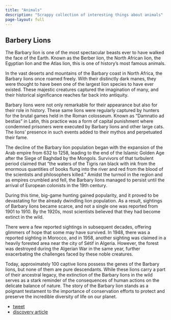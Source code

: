 ```yaml
---
title: "Animals"
description: "Scrappy collection of interesting things about animals"
page-layout: full
---
```


## Barbery Lions

The Barbary lion is one of the most spectacular beasts ever to have walked the face of the Earth. Known as the Berber lion, the North African lion, the Egyptian lion and the Atlas lion, this is one of history’s most famous animals. 

In the vast deserts and mountains of the Barbary coast in North Africa, the Barbary lions once roamed freely. With their distinctly dark manes, they were thought to have been one of the largest lion species to have ever existed. These majestic creatures captured the imagination of many, and their historical significance reaches far back into antiquity.

Barbary lions were not only remarkable for their appearance but also for their role in history. These same lions were regularly captured by hunters for the brutal games held in the Roman colosseum. Known as "Damnatio ad bestias" in Latin, this practice was a form of capital punishment where condemned prisoners were executed by Barbary lions and other large cats. The lions' presence in such events added to their mythos and perpetuated their fame.

The decline of the Barbary lion population began with the expansion of the Arab empire from 632 to 1258, leading to the end of the Islamic Golden Age after the Siege of Baghdad by the Mongols. Survivors of that turbulent period claimed that "the waters of the Tigris ran black with ink from the enormous quantities of books flung into the river and red from the blood of the scientists and philosophers killed." Amidst the turmoil in the region and as empires crumbled and fell, the Barbary lions managed to persist until the arrival of European colonists in the 19th century.

During this time, big-game hunting gained popularity, and it proved to be devastating for the already dwindling lion population. As a result, sightings of Barbary lions became scarce, and not a single one was reported from 1901 to 1910. By the 1920s, most scientists believed that they had become extinct in the wild.

There were a few reported sightings in subsequent decades, offering glimmers of hope that some may have survived. In 1948, there was a reported sighting in Morocco, and in 1958, another sighting was claimed in a heavily forested area near the city of Sétif in Algeria. However, the forest was destroyed during the Algerian War in the same year, further exacerbating the challenges faced by these noble creatures.

Today, approximately 100 captive lions possess the genes of the Barbary lions, but none of them are pure descendants. While these lions carry a part of their ancestral legacy, the extinction of the Barbary lions in the wild serves as a stark reminder of the consequences of human actions on the delicate balance of nature. The story of the Barbary lion stands as a poignant testament to the importance of conservation efforts to protect and preserve the incredible diversity of life on our planet.

- [tweet](https://twitter.com/historyinmemes/status/1688015800773263360?s=20)
- [discovery article](https://www.discoveryuk.com/big-cats/barbary-lion-facts-habitat-and-diet/)